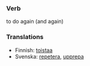 ===Verb===
to do again (and again)

===Translations===
*Finnish: [[toistaa]]
*Svenska: [[repetera]], [[upprepa]]